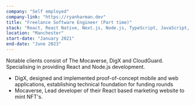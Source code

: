 ```yaml
---
company: "Self employed"
company-link: "https://ryanharman.dev"
title: "Freelance Software Engineer (Part time)"
stack: "React, React Native, Next.js, Node.js, TypeScript, JavaScript, Storybook, Vite, Tailwind, Turbo, AWS, Azure, GCP"
location: "Manchester"
start-date: "January 2021"
end-date: "June 2023"
---
```


Notable clients consist of The Mocaverse, DigX and CloudGuard. Specialising in providing React and Node.js development.

- DigX, designed and implemented proof-of-concept mobile and web applications, establishing technical foundation for funding rounds
- Mocaverse, Lead developer of their React based marketing website to mint NFT's.
